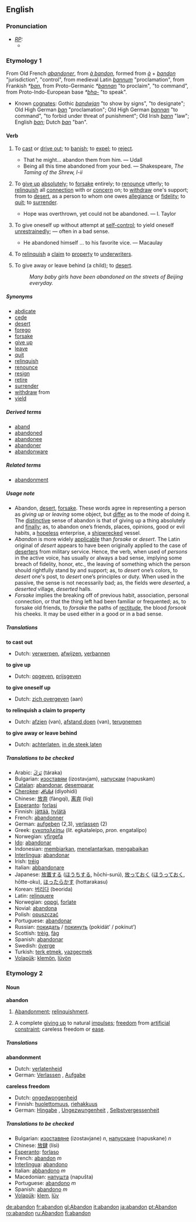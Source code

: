 ==English==
===Pronunciation===
* ''[[RP]]:''
** {{IPA|/əˈbændən/}}

===Etymology 1===
From Old French ''[[abandoner]]'', from ''[[à bandon]]'', formed from ''[[à]]'' + ''[[bandon]]'' "jurisdiction", "control", from medieval Latin ''[[bannum]]'' "proclamation", from Frankish ''*[[ban#Frankish|ban]]'', from Proto-Germanic ''*[[bannan]]'' "to proclaim", "to command", from Proto-Indo-European base ''*[[bha- ]]'' "to speak".
* Known [[cognate]]s: Gothic ''[[bandwjan]]'' "to show by signs", "to designate"; Old High German ''[[ban#Old High German|ban]]'' "proclamation"; Old High German ''[[bannan]]'' "to command", "to forbid under threat of punishment"; Old Irish ''[[bann]]'' "law"; English ''[[ban]]''; Dutch ''[[ban#Dutch|ban]]'' "ban".

====Verb====
{{en-infl-reg-consonant|abandon||}}

# {{transitive}} {{obsolete}} To [[cast out|cast]] or [[drive out]]; to [[banish]]; to [[expel]]; to [[reject]].
#* That he might... abandon them from him. — Udall
#* Being all this time abandoned from your bed. — Shakespeare, ''The Taming of the Shrew, I-ii''
# {{transitive}} To [[give up]] [[absolutely]]; to [[forsake]] entirely; to [[renounce]] utterly; to [[relinquish]] all [[connection]] with or [[concern]] on; to [[withdraw]] one's support; from to [[desert]], as a person to whom one owes [[allegiance]] or [[fidelity]]; to [[quit]]; to [[surrender]].
#* Hope was overthrown, yet could not be abandoned. — I. Taylor
# {{reflexive}} To give oneself up without attempt at [[self-control]]; to yield oneself [[unrestrainedly]]; — often in a bad sense.
#* He abandoned himself ... to his favorite vice. — Macaulay
# {{transitive}} To [[relinquish]] a [[claim]] to [[property]] to [[underwriter]]s.
# {{transitive}} To give away or leave behind (a child); to [[desert]].
#:''Many baby girls have been abandoned on the streets of Beijing everyday.''

=====Synonyms=====
* [[abdicate]]
* [[cede]]
* [[desert]]
* [[forego]]
* [[forsake]]
* [[give up]]
* [[leave]]
* [[quit]]
* [[relinquish]]
* [[renounce]]
* [[resign]]
* [[retire]]
* [[surrender]]
* [[withdraw]] from
* [[yield]]

=====Derived terms=====
* [[aband]]
* [[abandoned]]
* [[abandonee]]
* [[abandoner]]
* [[abandonware]]

=====Related terms=====
* [[abandonment]]

=====Usage note=====
*Abandon, [[desert]], [[forsake]]. These words agree in representing a person as ''giving up'' or ''leaving'' some object, but [[differ]] as to the mode of doing it. The [[distinctive]] sense of abandon is that of giving up a thing absolutely and [[finally]]; as, to abandon one’s friends, places, opinions, good or evil habits, a [[hopeless]] enterprise, a [[shipwrecked]] vessel.
*''Abandon'' is more widely [[applicable]] than ''forsake'' or ''desert''. The Latin original of ''desert'' appears to have been originally applied to the case of [[deserter]]s from military service. Hence, the verb, when used of ''persons'' in the active voice, has usually or always a bad sense, implying some breach of fidelity, honor, etc., the leaving of something which the person should rightfully stand by and support; as, to ''desert'' one’s colors, to ''desert'' one's post, to ''desert'' one’s principles or duty. When used in the passive, the sense is not necessarily bad; as, the fields were ''deserted'', a ''deserted'' village, ''deserted'' halls.
*''Forsake'' implies the breaking off of previous habit, association, personal connection, or that the thing left had been familiar or frequented; as, to forsake old friends, to ''forsake'' the paths of [[rectitude]], the blood ''forsook'' his cheeks. It may be used either in a good or in a bad sense.

=====Translations=====
'''to cast out'''
{{top}}
* Dutch: [[verwerpen]], [[afwijzen]], [[verbannen]]
{{mid}}
{{bottom}}

'''to give up'''
{{top}}
* Dutch: [[opgeven]], [[prijsgeven]]
{{mid}}
{{bottom}}

'''to give oneself up'''
{{top}}
* Dutch: [[zich overgeven]] (aan)
{{mid}}
{{bottom}}

'''to relinquish a claim to property'''
{{top}}
* Dutch: [[afzien]] (van), [[afstand doen]] (van), [[terugnemen]]
{{mid}}
{{bottom}}

'''to give away or leave behind'''
{{top}}
* Dutch: [[achterlaten]], [[in de steek laten]]
{{mid}}
{{bottom}}

=====Translations to be checked=====
{{checktrans}}
*Arabic: [[ترك|تَرَكَ]] (táraka)
*Bulgarian: [[изоставям]] (izostavjam), [[напускам]] (napuskam)
*[[Catalan]]: [[abandonar]], [[desemparar]]
*[[Cherokee]]: [[ᏗᏲᎯᏗ]] (diyohidi) <!-- I don't think four question marks is right.-->
*Chinese: [[放弃]] (fàngqì), [[离弃]] (líqì)
*[[Esperanto]]: [[forlasi]]
*Finnish: [[jättää]], [[hylätä]]
*French: [[abandonner]]
*German: [[aufgeben]] (2,3), [[verlassen]] (2)
*Greek: [[εγκαταλείπω]] (''lit.'' egkataleípo, ''pron.'' engatalípo)
*Norwegian: [[yfirgefa]]
*[[Ido]]: [[abandonar]]
*Indonesian: [[biar|membiarkan]], [[telantar|menelantarkan]], [[abai|mengabaikan]]
*[[Interlingua]]: [[abandonar]]
*Irish: [[tréig]]
*Italian: [[abbandonare]]
*Japanese: [[放置]]する ([[ほうち]]する, hōchi-surú), [[放っておく]] ([[ほうっておく]], hōtte-oku), [[ほったらかす]] (hottarakasu)
*Korean: [[버리다]] (beorida)
*Latin: [[relinquere]]
*Norwegian: [[oppgi]], [[forlate]]
*Novial: [[abandona]]
*Polish: [[opuszczać]]
*Portuguese: [[abandonar]]
*Russian: [[покидать]] / [[покинуть]] (pokidát’ / pokínut’)
*Scottish: [[trèig]], [[fàg]]
*Spanish: [[abandonar]]
*Swedish: [[överge]]
*Turkish: [[terk etmek]], [[vazgeçmek]]
*[[Volapük]]: [[klemön]], [[lüvön]]

===Etymology 2===

====Noun====
'''abandon'''
# {{obsolete}} [[abandonment|Abandonment]]; [[relinquishment]].
# A complete [[give up|giving up]] to natural [[impulses]]; [[freedom]] from [[artificial]] [[constraint]]; careless freedom or [[ease]].

=====Translations=====
'''abandonment'''
{{top}}
* Dutch: [[verlatenheid]] {{f}}
* German: [[Verlassen]] {{n}}, [[Aufgabe]] {{f}}
{{mid}}
{{bottom}}

'''careless freedom'''
{{top}}
* Dutch: [[ongedwongenheid]] {{f}}
* Finnish: [[huolettomuus]], [[riehakkuus]]
* German: [[Hingabe]] {{f}}, [[Ungezwungenheit]] {{f}}, [[Selbstvergessenheit]] {{f}}
{{mid}}
{{bottom}}

=====Translations to be checked=====
{{checktrans}}
* Bulgarian: [[изоставяне]] (izostavjane) ''n'', [[напускане]] (napuskane) ''n''
* Chinese: [[放肆]] (lísì)
* [[Esperanto]]: [[forlaso]]
* French: [[abandon#French|abandon]] ''m''
*[[Interlingua]]: [[abandono]]
*Italian: [[abbandono]] ''m''
*Macedonian: [[напушта]] (napušta) 
*Portuguese: [[abandono]] ''m'' 
*Spanish: [[abandono]] ''m''
*[[Volapük]]: [[klem]], [[lüv]]


[[de:abandon]]
[[fr:abandon]]
[[gl:Abandon]]
[[it:abandon]]
[[ja:abandon]]
[[pt:Abandon]]
[[ro:abandon]]
[[ru:Abandon]]
[[fi:abandon]]